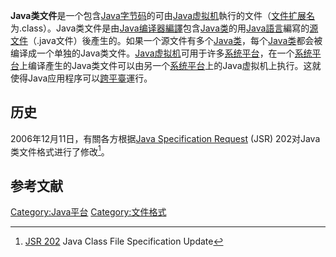 {{noteTA|
G1=IT}}
{{Infobox file format
| name                   =Java类文件<br>Java class file
| icon                   =
| logo                   =
| screenshot             =
| mime                   =
| type code              =
| uniform type           =
| magic                  =
| owner                  = [[昇陽電腦|昇陽電腦]]
| released               =
| latest release version =
| latest release date    =
| container for          =
| contained by           =
| extended from          =
| extended to            =
| standard               =
| free                   =
| url                    =
}}'''Java类文件'''是一个包含[[Java字节码|Java字节码]]的可由[[Java虚拟机|Java虚拟机]]執行的文件（[[文件扩展名|文件扩展名]]为.class）。Java类文件是由[[Java编译器|Java编译器]][[編譯|編譯]]包含[[类_(计算机科学)|Java类]]的用[[JAVA语言|Java語言]]編寫的[[源碼|源文件]]（.java文件）後產生的。如果一个源文件有多个[[类_(计算机科学)|Java类]]，每个[[类_(计算机科学)|Java类]]都会被编译成一个单独的Java类文件。[[Java虚拟机|Java虚拟机]]可用于许多[[系统平台|系统平台]]，在一个[[系统平台|系统平台]]上编译產生的Java类文件可以由另一个[[系统平台|系统平台]]上的Java虚拟机上执行。这就使得Java应用程序可以[[跨平臺|跨平臺]]運行。

== 历史 ==
2006年12月11日，有關各方根据[[JCP|Java Specification Request]] (JSR) 202对Java类文件格式进行了修改<ref>[http://www.jcp.org/en/jsr/detail?id=202 JSR 202] {{Wayback|url=http://www.jcp.org/en/jsr/detail?id=202 |date=20120226185155 }} Java Class File Specification Update</ref>。

== 参考文献 ==
{{Reflist}}

[[Category:Java平台|Category:Java平台]]
[[Category:文件格式|Category:文件格式]]